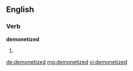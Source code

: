==English==

===Verb===
'''demonetized'''

# {{past of|demonetize}}

[[de:demonetized]]
[[mg:demonetized]]
[[vi:demonetized]]